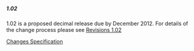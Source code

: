 ===== 1.02 =====

1.02 is a proposed decimal release due by December 2012. For details of the change process please see [[standard:revision:1.02|Revisions 1.02]]

[[standard:revision:1.02:changes_specification|Changes Specification]]